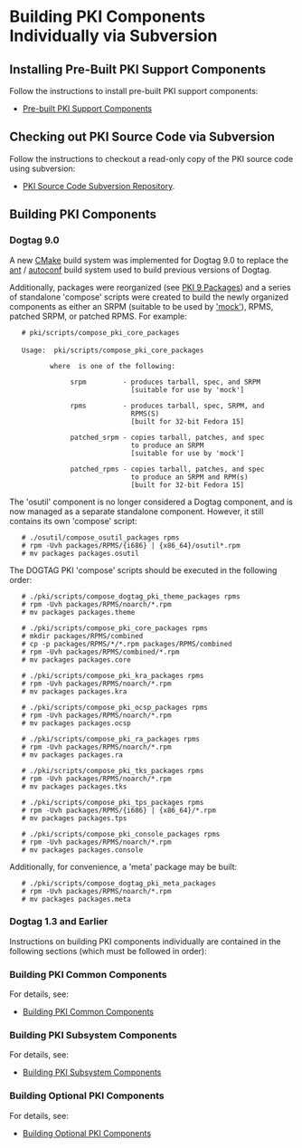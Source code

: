 = Building PKI Components Individually via Subversion =

== Installing Pre-Built PKI Support Components ==

Follow the instructions to install pre-built PKI support components:
* [[PKI_Pre-Built_Support_Components|Pre-built PKI Support Components]]

== Checking out PKI Source Code via Subversion ==

Follow the instructions to checkout a read-only copy of the PKI source code using subversion:
* [[PKI_Subversion_Instructions|PKI Source Code Subversion Repository]].

== Building PKI Components ==

=== Dogtag 9.0 ===

A new [http://www.cmake.org/ CMake] build system was implemented for Dogtag 9.0 to replace the [http://ant.apache.org/ ant] / [http://www.gnu.org/software/autoconf/ autoconf] build system used to build previous versions of Dogtag.

Additionally, packages were reorganized (see [[PKI 9 Packages]]) and a series of standalone 'compose' scripts were created to build the newly organized components as either an SRPM (suitable to be used by [http://fedoraproject.org/wiki/Projects/Mock 'mock']), RPMS, patched SRPM, or patched RPMS.  For example:

    # pki/scripts/compose_pki_core_packages 
    
    Usage:  pki/scripts/compose_pki_core_packages <target>
    
           where <target> is one of the following:
    
                srpm         - produces tarball, spec, and SRPM
                               [suitable for use by 'mock']
    
                rpms         - produces tarball, spec, SRPM, and
                               RPMS(S)
                               [built for 32-bit Fedora 15]
    
                patched_srpm - copies tarball, patches, and spec
                               to produce an SRPM
                               [suitable for use by 'mock']
    
                patched_rpms - copies tarball, patches, and spec
                               to produce an SRPM and RPM(s)
                               [built for 32-bit Fedora 15]

The 'osutil' component is no longer considered a Dogtag component, and is now managed as a separate standalone component. However, it still contains its own 'compose' script:

    # ./osutil/compose_osutil_packages rpms
    # rpm -Uvh packages/RPMS/{i686} | {x86_64}/osutil*.rpm
    # mv packages packages.osutil

The DOGTAG PKI 'compose' scripts should be executed in the following order:

    # ./pki/scripts/compose_dogtag_pki_theme_packages rpms
    # rpm -Uvh packages/RPMS/noarch/*.rpm
    # mv packages packages.theme

    # ./pki/scripts/compose_pki_core_packages rpms
    # mkdir packages/RPMS/combined
    # cp -p packages/RPMS/*/*.rpm packages/RPMS/combined
    # rpm -Uvh packages/RPMS/combined/*.rpm
    # mv packages packages.core

    # ./pki/scripts/compose_pki_kra_packages rpms
    # rpm -Uvh packages/RPMS/noarch/*.rpm
    # mv packages packages.kra

    # ./pki/scripts/compose_pki_ocsp_packages rpms
    # rpm -Uvh packages/RPMS/noarch/*.rpm
    # mv packages packages.ocsp

    # ./pki/scripts/compose_pki_ra_packages rpms
    # rpm -Uvh packages/RPMS/noarch/*.rpm
    # mv packages packages.ra

    # ./pki/scripts/compose_pki_tks_packages rpms
    # rpm -Uvh packages/RPMS/noarch/*.rpm
    # mv packages packages.tks

    # ./pki/scripts/compose_pki_tps_packages rpms
    # rpm -Uvh packages/RPMS/{i686} | {x86_64}/*.rpm
    # mv packages packages.tps

    # ./pki/scripts/compose_pki_console_packages rpms
    # rpm -Uvh packages/RPMS/noarch/*.rpm
    # mv packages packages.console

Additionally, for convenience, a 'meta' package may be built:
 
    # ./pki/scripts/compose_dogtag_pki_meta_packages
    # rpm -Uvh packages/RPMS/noarch/*.rpm
    # mv packages packages.meta

=== Dogtag 1.3 and Earlier ===

Instructions on building PKI components individually are contained in the following sections (which must be followed in order):

=== Building PKI Common Components ===

For details, see:
* [[PKI_Common_Components_via_Subversion|Building PKI Common Components]]

=== Building PKI Subsystem Components ===

For details, see:
* [[PKI_Subsystem_Components_via_Subversion|Building PKI Subsystem Components]]

=== Building Optional PKI Components ===

For details, see:
* [[PKI_Optional_Components_via_Subversion|Building Optional PKI Components]]